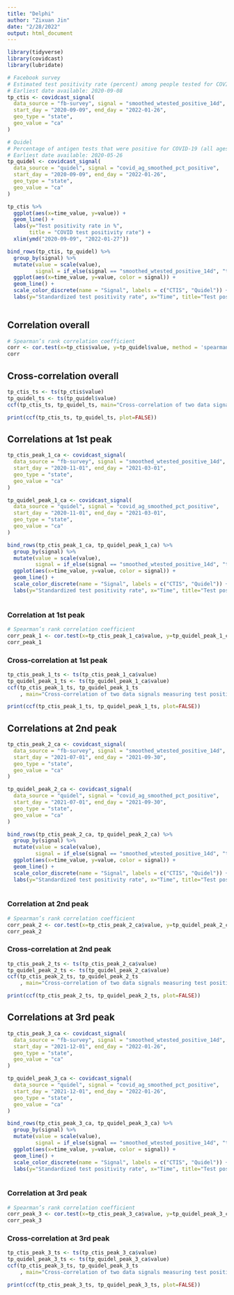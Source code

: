 ```yaml
---
title: "Delphi"
author: "Zixuan Jin"
date: "2/28/2022"
output: html_document
---
```

```r
library(tidyverse)
library(covidcast)
library(lubridate)
```

```r
# Facebook survey
# Estimated test positivity rate (percent) among people tested for COVID-19 in the past 14 days
# Earliest date available: 2020-09-08
tp_ctis <- covidcast_signal(
  data_source = "fb-survey", signal = "smoothed_wtested_positive_14d",
  start_day = "2020-09-09", end_day = "2022-01-26",
  geo_type = "state",
  geo_value = "ca"
)

# Quidel
# Percentage of antigen tests that were positive for COVID-19 (all ages), smoothed by pooling together the last 7 days of tests.
# Earliest date available: 2020-05-26
tp_quidel <- covidcast_signal(
  data_source = "quidel", signal = "covid_ag_smoothed_pct_positive",
  start_day = "2020-09-09", end_day = "2022-01-26",
  geo_type = "state",
  geo_value = "ca"
)
```

```r
tp_ctis %>% 
  ggplot(aes(x=time_value, y=value)) +
  geom_line() +
  labs(y="Test positivity rate in %",
       title = "COVID test positivity rate") +
  xlim(ymd("2020-09-09", "2022-01-27"))
```

```r
bind_rows(tp_ctis, tp_quidel) %>% 
  group_by(signal) %>% 
  mutate(value = scale(value),
         signal = if_else(signal == "smoothed_wtested_positive_14d", "tp_ctis", "tp_quidel")) %>%
  ggplot(aes(x=time_value, y=value, color = signal)) +
  geom_line() +
  scale_color_discrete(name = "Signal", labels = c("CTIS", "Quidel")) +
  labs(y="Standardized test positivity rate", x="Time", title="Test positivity rate from two sources in California")
  
```

## Correlation overall 

```r
# Spearman’s rank correlation coefficient
corr <- cor.test(x=tp_ctis$value, y=tp_quidel$value, method = 'spearman')
corr
```

## Cross-correlation overall

```r
tp_ctis_ts <- ts(tp_ctis$value)
tp_quidel_ts <- ts(tp_quidel$value)
ccf(tp_ctis_ts, tp_quidel_ts, main="Cross-correlation of two data signals measuring test positivity rate")
```

```r
print(ccf(tp_ctis_ts, tp_quidel_ts, plot=FALSE))
```

## Correlations at 1st peak

```r
tp_ctis_peak_1_ca <- covidcast_signal(
  data_source = "fb-survey", signal = "smoothed_wtested_positive_14d",
  start_day = "2020-11-01", end_day = "2021-03-01",
  geo_type = "state",
  geo_value = "ca"
)

tp_quidel_peak_1_ca <- covidcast_signal(
  data_source = "quidel", signal = "covid_ag_smoothed_pct_positive",
  start_day = "2020-11-01", end_day = "2021-03-01",
  geo_type = "state",
  geo_value = "ca"
)
```

```r
bind_rows(tp_ctis_peak_1_ca, tp_quidel_peak_1_ca) %>% 
  group_by(signal) %>% 
  mutate(value = scale(value),
         signal = if_else(signal == "smoothed_wtested_positive_14d", "tp_ctis", "tp_quidel")) %>%
  ggplot(aes(x=time_value, y=value, color = signal)) +
  geom_line() +
  scale_color_discrete(name = "Signal", labels = c("CTIS", "Quidel")) +
  labs(y="Standardized test positivity rate", x="Time", title="Test positivity rate from two sources in California at peak 1")
  
```

### Correlation at 1st peak

```r
# Spearman’s rank correlation coefficient
corr_peak_1 <- cor.test(x=tp_ctis_peak_1_ca$value, y=tp_quidel_peak_1_ca$value, method = 'spearman')
corr_peak_1
```

### Cross-correlation at 1st peak

```r
tp_ctis_peak_1_ts <- ts(tp_ctis_peak_1_ca$value)
tp_quidel_peak_1_ts <- ts(tp_quidel_peak_1_ca$value)
ccf(tp_ctis_peak_1_ts, tp_quidel_peak_1_ts
    , main="Cross-correlation of two data signals measuring test positivity rate at peak 1")
```
```r
print(ccf(tp_ctis_peak_1_ts, tp_quidel_peak_1_ts, plot=FALSE))
```

## Correlations at 2nd peak

```r
tp_ctis_peak_2_ca <- covidcast_signal(
  data_source = "fb-survey", signal = "smoothed_wtested_positive_14d",
  start_day = "2021-07-01", end_day = "2021-09-30",
  geo_type = "state",
  geo_value = "ca"
)

tp_quidel_peak_2_ca <- covidcast_signal(
  data_source = "quidel", signal = "covid_ag_smoothed_pct_positive",
  start_day = "2021-07-01", end_day = "2021-09-30",
  geo_type = "state",
  geo_value = "ca"
)
```


```r
bind_rows(tp_ctis_peak_2_ca, tp_quidel_peak_2_ca) %>% 
  group_by(signal) %>% 
  mutate(value = scale(value),
         signal = if_else(signal == "smoothed_wtested_positive_14d", "tp_ctis", "tp_quidel")) %>%
  ggplot(aes(x=time_value, y=value, color = signal)) +
  geom_line() +
  scale_color_discrete(name = "Signal", labels = c("CTIS", "Quidel")) +
  labs(y="Standardized test positivity rate", x="Time", title="Test positivity rate from two sources in California at peak 2")
  
```

### Correlation at 2nd peak

```r
# Spearman’s rank correlation coefficient
corr_peak_2 <- cor.test(x=tp_ctis_peak_2_ca$value, y=tp_quidel_peak_2_ca$value, method = 'spearman')
corr_peak_2
```

### Cross-correlation at 2nd peak

```r
tp_ctis_peak_2_ts <- ts(tp_ctis_peak_2_ca$value)
tp_quidel_peak_2_ts <- ts(tp_quidel_peak_2_ca$value)
ccf(tp_ctis_peak_2_ts, tp_quidel_peak_2_ts
    , main="Cross-correlation of two data signals measuring test positivity rate at peak 2")
```
```r
print(ccf(tp_ctis_peak_2_ts, tp_quidel_peak_2_ts, plot=FALSE))
```

## Correlations at 3rd peak

```r
tp_ctis_peak_3_ca <- covidcast_signal(
  data_source = "fb-survey", signal = "smoothed_wtested_positive_14d",
  start_day = "2021-12-01", end_day = "2022-01-26",
  geo_type = "state",
  geo_value = "ca"
)

tp_quidel_peak_3_ca <- covidcast_signal(
  data_source = "quidel", signal = "covid_ag_smoothed_pct_positive",
  start_day = "2021-12-01", end_day = "2022-01-26",
  geo_type = "state",
  geo_value = "ca"
)
```

```r
bind_rows(tp_ctis_peak_3_ca, tp_quidel_peak_3_ca) %>% 
  group_by(signal) %>% 
  mutate(value = scale(value),
         signal = if_else(signal == "smoothed_wtested_positive_14d", "tp_ctis", "tp_quidel")) %>%
  ggplot(aes(x=time_value, y=value, color = signal)) +
  geom_line() +
  scale_color_discrete(name = "Signal", labels = c("CTIS", "Quidel")) +
  labs(y="Standardized test positivity rate", x="Time", title="Test positivity rate from two sources in California at peak 3")
  
```


### Correlation at 3rd peak

```r
# Spearman’s rank correlation coefficient
corr_peak_3 <- cor.test(x=tp_ctis_peak_3_ca$value, y=tp_quidel_peak_3_ca$value, method = 'spearman')
corr_peak_3
```

### Cross-correlation at 3rd peak

```r
tp_ctis_peak_3_ts <- ts(tp_ctis_peak_3_ca$value)
tp_quidel_peak_3_ts <- ts(tp_quidel_peak_3_ca$value)
ccf(tp_ctis_peak_3_ts, tp_quidel_peak_3_ts
    , main="Cross-correlation of two data signals measuring test positivity rate at peak 3")
```


```r
print(ccf(tp_ctis_peak_3_ts, tp_quidel_peak_3_ts, plot=FALSE))
```